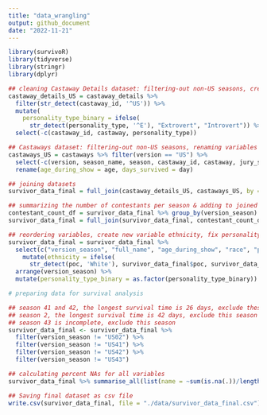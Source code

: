 ```yaml
---
title: "data_wrangling"
output: github_document
date: "2022-11-21"
---
```


```r
library(survivoR)
library(tidyverse)
library(stringr)
library(dplyr)
```

```r
## cleaning Castaway Details dataset: filtering-out non-US seasons, creating personality type variable
castaway_details_US = castaway_details %>% 
  filter(str_detect(castaway_id, '^US')) %>%
  mutate(
    personality_type_binary = ifelse(
      str_detect(personality_type, '^E'), "Extrovert", "Introvert")) %>%
  select(-c(castaway_id, castaway, personality_type))

## Castaways dataset: filtering-out non-US seasons, renaming variables
castaways_US = castaways %>% filter(version == "US") %>%
  select(-c(version, season_name, season, castaway_id, castaway, jury_status, original_tribe)) %>%
  rename(age_during_show = age, days_survived = day)

## joining datasets
survivor_data_final = full_join(castaway_details_US, castaways_US, by = "full_name")

## summarizing the number of contestants per season & adding to joined dataset
contestant_count_df = survivor_data_final %>% group_by(version_season) %>% summarize(contestant_count = n())
survivor_data_final = full_join(survivor_data_final, contestant_count_df, by = "version_season")

## reordering variables, create new variable ethnicity, fix personality type variable
survivor_data_final = survivor_data_final %>%
  select(c("version_season", "full_name", "age_during_show", "race", "poc", "date_of_birth", "date_of_death", "occupation", "gender", "ethnicity", "personality_type_binary", "episode", "days_survived", "order", "contestant_count", "result")) %>% 
    mutate(ethnicity = ifelse(
      str_detect(poc, 'White'), survivor_data_final$poc, survivor_data_final$race)) %>% 
  arrange(version_season) %>%
  mutate(personality_type_binary = as.factor(personality_type_binary))

# preparing data for survival analysis

## season 41 and 42, the longest survival time is 26 days, exclude these seasons
## season 2, the longest survival time is 42 days, exclude this season
## season 43 is incomplete, exclude this season
survivor_data_final <- survivor_data_final %>% 
  filter(version_season != "US02") %>%
  filter(version_season != "US41") %>%
  filter(version_season != "US42") %>%
  filter(version_season != "US43")

## calculating percent NAs for all variables
survivor_data_final %>% summarise_all(list(name = ~sum(is.na(.))/length(.)))

## Saving final dataset as csv file
write.csv(survivor_data_final, file = "./data/survivor_data_final.csv")
```






